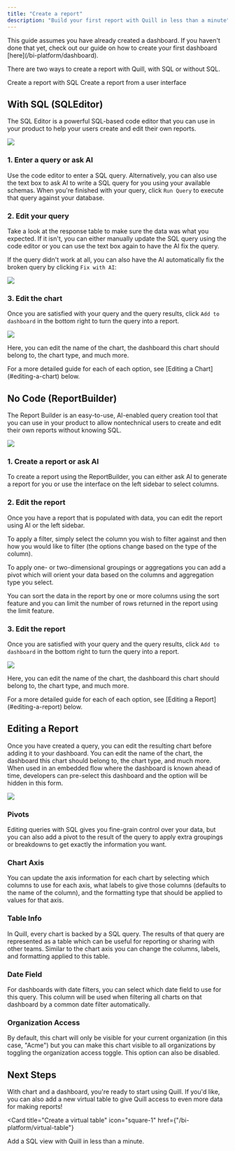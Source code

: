 ```yaml
---
title: "Create a report"
description: "Build your first report with Quill in less than a minute"
---
```


<Note>
  This guide assumes you have already created a dashboard. If you haven't done
  that yet, check out our guide on how to create your first dashboard
  [here](/bi-platform/dashboard).
</Note>

There are two ways to create a report with Quill, with SQL or without SQL.

<CardGroup cols={2}>
  <Card
    title="With SQL (SQLEditor)"
    icon="code"
    href="/portal/chart#with-sql-sqleditor"
  >
    Create a report with SQL
  </Card>
  <Card
    title="No Code (ReportBuilder)"
    icon="hammer"
    href="/portal/chart#no-code-reportbuilder"
  >
    Create a report from a user interface
  </Card>
</CardGroup>

## With SQL (SQLEditor)

The SQL Editor is a powerful SQL-based code editor that you can use in your
product to help your users create and edit their own reports.

<Frame>
  <img src="/images/sql_editor.png" />
</Frame>

### 1. Enter a query or ask AI

Use the code editor to enter a SQL query. Alternatively, you can also use the text box to ask AI to write a SQL query for you using your available schemas. When you're finished with your query, click `Run Query` to execute that query against your database.

### 2. Edit your query

Take a look at the response table to make sure the data was what you expected. If it isn't, you can either manually update the SQL query using the code editor or you can use the text box again to have the AI fix the query.

If the query didn't work at all, you can also have the AI automatically fix the broken query by clicking `Fix with AI`:

<Frame>
  <img src="/images/fix_query.png" />
</Frame>

### 3. Edit the chart

Once you are satisfied with your query and the query results, click `Add to dashboard` in the bottom right to turn the query into a report.

<Frame>
  <img src="/images/edit_chart.png" />
</Frame>

Here, you can edit the name of the chart, the dashboard this chart should belong to, the chart type, and much more.

<Tip>
  For a more detailed guide for each of each option, see [Editing a
  Chart](#editing-a-chart) below.
</Tip>

## No Code (ReportBuilder)

The Report Builder is an easy-to-use, AI-enabled query creation tool that you
can use in your product to allow nontechnical users to create and edit their own
reports without knowing SQL.

<Frame>
  <img src="/images/report_builder.png" />
</Frame>

### 1. Create a report or ask AI

To create a report using the ReportBuilder, you can either ask AI to generate a report for you or use the interface on the left sidebar to select columns.

### 2. Edit the report

Once you have a report that is populated with data, you can edit the report using AI or the left sidebar.

To apply a filter, simply select the column you wish to filter against and then how you would like to filter (the options change based on the type of the column).

To apply one- or two-dimensional groupings or aggregations you can add a pivot which will orient your data based on the columns and aggregation type you select.

You can sort the data in the report by one or more columns using the sort feature and you can limit the number of rows returned in the report using the limit feature.

### 3. Edit the report

Once you are satisfied with your query and the query results, click `Add to dashboard` in the bottom right to turn the query into a report.

<Frame>
  <img src="/images/edit_chart_2.png" />
</Frame>

Here, you can edit the name of the chart, the dashboard this chart should belong to, the chart type, and much more.

<Tip>
  For a more detailed guide for each of each option, see [Editing a
  Report](#editing-a-report) below.
</Tip>

## Editing a Report

Once you have created a query, you can edit the resulting chart before adding it
to your dashboard. You can edit the name of the chart, the dashboard this chart
should belong to, the chart type, and much more. When used in an embedded flow
where the dashboard is known ahead of time, developers can pre-select this
dashboard and the option will be hidden in this form.

<Frame>
  <img src="/images/edit_chart_3.png" />
</Frame>

### Pivots

Editing queries with SQL gives you fine-grain control over your data, but you can also add a pivot to the result of the query to apply extra groupings or breakdowns to get exactly the information you want.

### Chart Axis

You can update the axis information for each chart by selecting which columns to use for each axis, what labels to give those columns (defaults to the name of the column), and the formatting type that should be applied to values for that axis.

### Table Info

In Quill, every chart is backed by a SQL query. The results of that query are represented as a table which can be useful for reporting or sharing with other teams. Similar to the chart axis you can change the columns, labels, and formatting applied to this table.

### Date Field

For dashboards with date filters, you can select which date field to use for this query. This column will be used when filtering all charts on that dashboard by a common date filter automatically.

### Organization Access

By default, this chart will only be visible for your current organization (in this case, "Acme") but you can make this chart visible to all organizations by toggling the organization access toggle. This option can also be disabled.

## Next Steps

With chart and a dashboard, you're ready to start using Quill. If you'd like, you can also add a new virtual table to give Quill access to even more data for making reports!

<Card
  title="Create a virtual table"
  icon="square-1"
  href={"/bi-platform/virtual-table"}
>
  Add a SQL view with Quill in less than a minute.
</Card>

